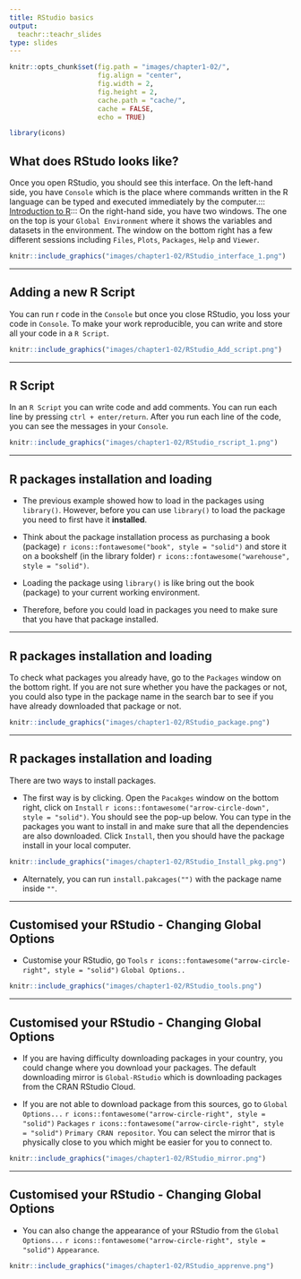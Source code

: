 ```yaml
---
title: RStudio basics
output:
  teachr::teachr_slides
type: slides
---
```

```r
knitr::opts_chunk$set(fig.path = "images/chapter1-02/",
                      fig.align = "center",
                      fig.width = 2, 
                      fig.height = 2,
                      cache.path = "cache/",
                      cache = FALSE,
                      echo = TRUE)

library(icons)
```



## What does RStudo looks like? 

Once you open RStudio, you should see this interface. On the left-hand side, you have `Console` which is the place where commands written in the R language can be typed and executed immediately by the computer.::: [Introduction to R](https://cengel.github.io/R-intro/backgroud.html#what-is-r-what-is-rstudio)::: On the right-hand side, you have two windows. The one on the top is your `Global Environment` where it shows the variables and datasets in the environment. The window on the bottom right has a few different sessions including `Files`, `Plots`, `Packages`, `Help` and `Viewer`. 

```r
knitr::include_graphics("images/chapter1-02/RStudio_interface_1.png")
```

---

## Adding a new R Script 

You can run r code in the `Console` but once you close RStudio, you loss your code in `Console`. To make your work reproducible, you can write and store all your code in a `R Script`. 

```r
knitr::include_graphics("images/chapter1-02/RStudio_Add_script.png")
```

---

## R Script 

In an `R Script` you can write code and add comments. You can run each line by pressing `ctrl + enter/return`. After you run each line of the code, you can see the messages in your `Console`. 

```r
knitr::include_graphics("images/chapter1-02/RStudio_rscript_1.png")
```

---

## R packages installation and loading 

* The previous example showed how to load in the packages using `library()`. However, before you can use `library()` to load the package you need to first have it **installed**.   

* Think about the package installation process as purchasing a book (package) `r icons::fontawesome("book", style = "solid")` and store it on a bookshelf (in the library folder) `r icons::fontawesome("warehouse", style = "solid")`.

* Loading the package using `library()` is like bring out the book (package) to your current working environment. 

* Therefore, before you could load in packages you need to make sure that you have that package installed.   
  
---

## R packages installation and loading 

To check what packages you already have, go to the `Packages` window on the bottom right. If you are not sure whether you have the packages or not, you could also type in the package name in the search bar to see if you have already downloaded that package or not. 

```r
knitr::include_graphics("images/chapter1-02/RStudio_package.png")
```


---

## R packages installation and loading 

There are two ways to install packages. 

* The first way is by clicking. Open the `Pacakges` window on the bottom right, click on `Install` `r icons::fontawesome("arrow-circle-down", style = "solid")`. You should see the pop-up below. You can type in the packages you want to install in and make sure that all the dependencies are also downloaded. Click `Install`, then you should have the package install in your local computer. 

```r
knitr::include_graphics("images/chapter1-02/RStudio_Install_pkg.png")
```
  
     
* Alternately, you can run `install.pakcages("")` with the package name inside `""`.


---

## Customised your RStudio - Changing Global Options 

* Customise your RStudio, go `Tools` `r icons::fontawesome("arrow-circle-right", style = "solid")` `Global Options..`

```r
knitr::include_graphics("images/chapter1-02/RStudio_tools.png")
```


---

## Customised your RStudio - Changing Global Options 

* If you are having difficulty downloading packages in your country, you could change where you download your packages. The default downloading mirror is `Global-RStudio` which is downloading packages from the CRAN RStudio Cloud.

* If you are not able to download package from this sources, go to `Global Options...` `r icons::fontawesome("arrow-circle-right", style = "solid")` `Packages` `r icons::fontawesome("arrow-circle-right", style = "solid")` `Primary CRAN repositor`. You can select the mirror that is physically close to you which might be easier for you to connect to. 


```r
knitr::include_graphics("images/chapter1-02/RStudio_mirror.png")
```

---

## Customised your RStudio - Changing Global Options 

* You can also change the appearance of your RStudio from the `Global Options...` `r icons::fontawesome("arrow-circle-right", style = "solid")` `Appearance`. 

```r
knitr::include_graphics("images/chapter1-02/RStudio_apprenve.png")
```
